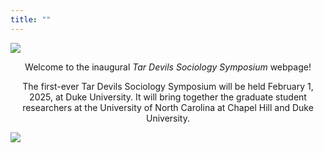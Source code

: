 ```yaml
---
title: ""
---
```


::: column-page
![](assets/logo.png){.lightbox}
:::

::: column-page
<center>

Welcome to the inaugural *Tar Devils Sociology Symposium* webpage!

The first-ever Tar Devils Sociology Symposium will be held February 1, 2025, at Duke University. It will bring together the graduate student researchers at the University of North Carolina at Chapel Hill and Duke University.

</center>
:::

::: column-screen
![](assets/back.png){.lightbox}
:::
